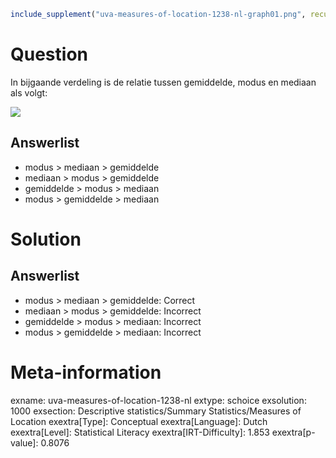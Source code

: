 ```r
include_supplement("uva-measures-of-location-1238-nl-graph01.png", recursive = TRUE)
```

Question
========

In bijgaande verdeling is de relatie tussen gemiddelde, modus en mediaan
als volgt:

![](uva-measures-of-location-1238-nl-graph01.png)

Answerlist
----------

* modus > mediaan > gemiddelde
* mediaan > modus > gemiddelde
* gemiddelde > modus > mediaan
* modus > gemiddelde > mediaan

Solution
========

Answerlist
----------

* modus > mediaan > gemiddelde: Correct
* mediaan > modus > gemiddelde: Incorrect
* gemiddelde > modus > mediaan: Incorrect
* modus > gemiddelde > mediaan: Incorrect

Meta-information
================
exname: uva-measures-of-location-1238-nl
extype: schoice
exsolution: 1000
exsection: Descriptive statistics/Summary Statistics/Measures of Location
exextra[Type]: Conceptual
exextra[Language]: Dutch
exextra[Level]: Statistical Literacy
exextra[IRT-Difficulty]: 1.853
exextra[p-value]: 0.8076
